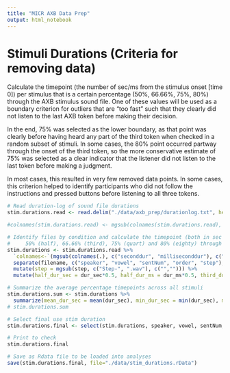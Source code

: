 ```yaml
---
title: "MICR AXB Data Prep"
output: html_notebook
---
```


# Stimuli Durations (Criteria for removing data)

Calculate the timepoint (the number of sec/ms from the stimulus onset [time 0]) per stimulus that is a certain percentage (50%, 66.66%, 75%, 80%) through the AXB stimulus sound file. One of these values will be used as a boundary criterion for outliers that are "too fast" such that they clearly did not listen to the last AXB token before making their decision.

In the end, 75% was selected as the lower boundary, as that point was clearly before having heard any part of the third token when checked in a random subset of stimuli. In some cases, the 80% point occurred partway through the onset of the third token, so the more conservative estimate of 75% was selected as a clear indicator that the listener did not listen to the last token before making a judgment. 

In most cases, this resulted in very few removed data points. In some cases, this criterion helped to identify participants who did not follow the instructions and pressed buttons before listening to all three tokens.

```r
# Read duration-log of sound file durations
stim.durations.read <- read.delim("./data/axb_prep/durationlog.txt", header=TRUE)

#colnames(stim.durations.read) <- mgsub(colnames(stim.durations.read), c("seconddur", "milliseconddur"), c("dur_sec", "dur_ms"))

# Identify files by condition and calculate the timepoint (both in sec and ms) per stimulus that is:
#     50% (half), 66.66% (third), 75% (quart) and 80% (eighty) through the sound file
stim.durations <- stim.durations.read %>%
  `colnames<-`(mgsub(colnames(.), c("seconddur", "milliseconddur"), c("dur_sec", "dur_ms"))) %>%
  separate(filename, c("speaker", "vowel", "sentNum", "order", "step"), sep="_") %>%
  mutate(step = mgsub(step, c("Step-", ".wav"), c("",""))) %>%
  mutate(half_dur_sec = dur_sec*0.5, half_dur_ms = dur_ms*0.5, third_dur_sec = (dur_sec*0.66667), third_dur_ms = (dur_ms*0.66667), quart_dur_sec = dur_sec*0.75, quart_dur_ms = dur_ms*0.75, eighty_dur_sec = dur_sec*0.8, eighty_dur_ms = dur_ms*0.8,)

# Summarize the average percentage timepoints across all stimuli
stim.durations.sum <- stim.durations %>%
  summarize(mean_dur_sec = mean(dur_sec), min_dur_sec = min(dur_sec), max_dur_sec = max(dur_sec), max_half_sec = max(half_dur_sec), min_quart_sec = min(quart_dur_sec))
# stim.durations.sum

# Select final use stim duration
stim.durations.final <- select(stim.durations, speaker, vowel, sentNum, order, step, dur_sec, dur_ms, quart_dur_sec, quart_dur_ms)

# Print to check
stim.durations.final

# Save as Rdata file to be loaded into analyses
save(stim.durations.final, file="./data/stim_durations.rData")
```